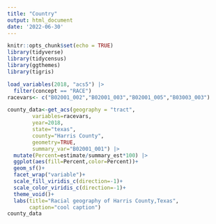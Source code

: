 ```yaml
---
title: "Country"
output: html_document
date: '2022-06-30'
---
```


```r
knitr::opts_chunk$set(echo = TRUE)
library(tidyverse)
library(tidycensus)
library(ggthemes)
library(tigris)
```

```r
load_variables(2018, "acs5") |> 
  filter(concept == "RACE")
racevars<- c("B02001_002","B02001_003","B02001_005","B03003_003")
```

```r
county_data<-get_acs(geography = "tract",
        variables=racevars,
        year=2018,
        state="texas",
        county="Harris County",
        geometry=TRUE,
        summary_var="B02001_001") |> 
  mutate(Percent=estimate/summary_est*100) |> 
  ggplot(aes(fill=Percent,color=Percent))+
  geom_sf()+
  facet_wrap("variable")+
  scale_fill_viridis_c(direction=-1)+
  scale_color_viridis_c(direction=-1)+
  theme_void()+
  labs(title="Racial geography of Harris County,Texas",
       caption="cool caption")
county_data
```


